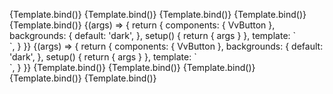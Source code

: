 
<Meta
	title="Components/Button/Modifiers"
	args={defaultArgs}
	argTypes={argTypes}
/>

<Canvas>
	<Story
		name="Primary"
		args={{ label: 'Primary', modifiers: 'primary' }}
		argTypes={{
			modifiers: {
				...argTypes.modifiers,
				control: {
					disable: true,
				},
			},
		}}
		play={defaultTest}
	>
		{Template.bind()}
	</Story>
</Canvas>

<Canvas>
	<Story
		name="Secondary"
		args={{ label: 'Secondary', modifiers: 'secondary' }}
		argTypes={{
			modifiers: {
				...argTypes.modifiers,
				control: {
					disable: true,
				},
			},
		}}
		play={defaultTest}
	>
		{Template.bind()}
	</Story>
</Canvas>

<Canvas>
	<Story
		name="Danger"
		args={{ label: 'Danger', modifiers: 'danger' }}
		argTypes={{
			modifiers: {
				...argTypes.modifiers,
				control: {
					disable: true,
				},
			},
		}}
		play={defaultTest}
	>
		{Template.bind()}
	</Story>
</Canvas>

<Canvas>
	<Story
		name="Ghost"
		args={{ label: 'Ghost', modifiers: 'ghost' }}
		argTypes={{
			modifiers: {
				...argTypes.modifiers,
				control: {
					disable: true,
				},
			},
		}}
		play={defaultTest}
	>
		{Template.bind()}
	</Story>
</Canvas>

<Canvas>
	<Story
		name="Link"
		args={{ label: 'Link', modifiers: 'link' }}
		argTypes={{
			modifiers: {
				...argTypes.modifiers,
				control: {
					disable: true,
				},
			},
		}}
		play={defaultTest}
	>
		{Template.bind()}
	</Story>
</Canvas>

<Canvas>
	<Story
		name="Static light"
		args={{ label: 'Static light', modifiers: 'static-light' }}
		argTypes={{
			modifiers: {
				...argTypes.modifiers,
				control: {
					disable: true,
				},
			},
		}}
		play={defaultTest}
	>
		{(args) => {
			return {
				components: { VvButton },
				backgrounds: {
					default: 'dark',
				},
				setup() {
					return { args }
				},
				template: `
				<div class="bg-black p-md">
					<vv-button v-bind="args" />
				</div>
				`,
			}
		}}
	</Story>
</Canvas>

<Canvas>
	<Story
		name="Static dark"
		args={{ label: 'Static dark', modifiers: 'static-dark' }}
		argTypes={{
			modifiers: {
				...argTypes.modifiers,
				control: {
					disable: true,
				},
			},
		}}
		play={defaultTest}
	>
		{(args) => {
			return {
				components: { VvButton },
				backgrounds: {
					default: 'dark',
				},
				setup() {
					return { args }
				},
				template: `
				<div class="bg-white p-md">
					<vv-button v-bind="args" />
				</div>
				`,
			}
		}}
	</Story>
</Canvas>

<Canvas>
	<Story
		name="Block"
		args={{ label: 'Block', modifiers: 'block' }}
		argTypes={{
			modifiers: {
				...argTypes.modifiers,
				control: {
					disable: true,
				},
			},
		}}
		play={defaultTest}
	>
		{Template.bind()}
	</Story>
</Canvas>

<Canvas>
	<Story
		name="Rounded"
		args={{ label: 'Rounded', modifiers: 'rounded' }}
		argTypes={{
			modifiers: {
				...argTypes.modifiers,
				control: {
					disable: true,
				},
			},
		}}
		play={defaultTest}
	>
		{Template.bind()}
	</Story>
</Canvas>

<Canvas>
	<Story
		name="Full bleed"
		args={{ label: 'Full bleed', modifiers: 'full-bleed' }}
		argTypes={{
			modifiers: {
				...argTypes.modifiers,
				control: {
					disable: true,
				},
			},
		}}
		play={defaultTest}
	>
		{Template.bind()}
	</Story>
</Canvas>

<Canvas>
	<Story
		name="Action"
		args={{ label: 'Action', modifiers: 'action' }}
		argTypes={{
			modifiers: {
				...argTypes.modifiers,
				control: {
					disable: true,
				},
			},
		}}
		play={defaultTest}
	>
		{Template.bind()}
	</Story>
</Canvas>

<Canvas>
	<Story
		name="Action quiet"
		args={{ label: 'Action quiet', modifiers: 'action-quiet' }}
		argTypes={{
			modifiers: {
				...argTypes.modifiers,
				control: {
					disable: true,
				},
			},
		}}
		play={defaultTest}
	>
		{Template.bind()}
	</Story>
</Canvas>
